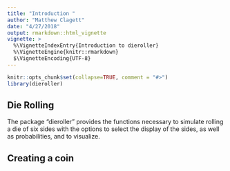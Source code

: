 ```yaml
---
title: "Introduction "
author: "Matthew Clagett"
date: "4/27/2018"
output: rmarkdown::html_vignette
vignette: >
  %\VignetteIndexEntry{Introduction to dieroller}
  %\VignetteEngine{knitr::rmarkdown}
  $\VignetteEncoding{UTF-8}
---
```


```r
knitr::opts_chunk$set(collapse=TRUE, comment = "#>")
library(dieroller)
```

## Die Rolling

The package "dieroller" provides the functions necessary to simulate rolling a die of six sides
with the options to select the display of the sides, as well as probabilities, and to visualize.

## Creating a coin


